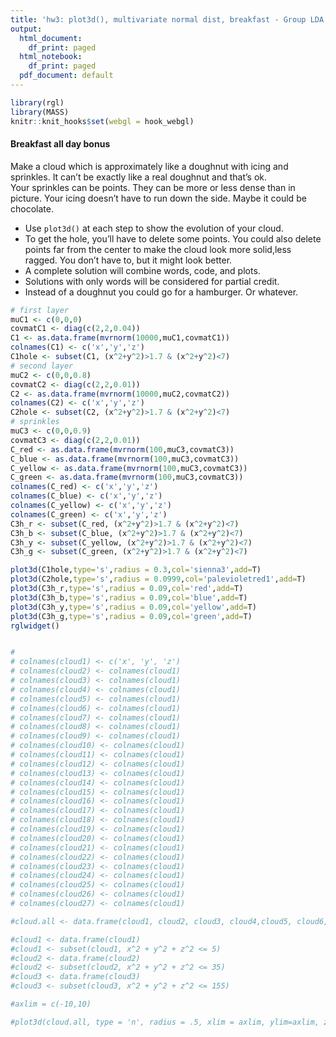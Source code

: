 ---
title: 'hw3: plot3d(), multivariate normal dist, breakfast - Group LDA - Bonus Question'
output:
  html_document:
    df_print: paged
  html_notebook:
    df_print: paged
  pdf_document: default
---

```{r, setup}
library(rgl)
library(MASS)
knitr::knit_hooks$set(webgl = hook_webgl)
```
#### Breakfast all day bonus 
Make a cloud which is approximately like a doughnut with icing and sprinkles.  It can't be exactly like a real doughnut and that's ok.  
Your sprinkles can be points.  They can be more or less dense than in picture. Your icing doesn't have to run down the side.  Maybe it could be chocolate.  

* Use `plot3d()` at each step to show the evolution of your cloud.  
* To get the hole, you'll have to delete some points.  You could also delete points far from the center to make the cloud look more solid,less ragged.  You don't have to, but it might look better.  
* A complete solution will combine words, code, and plots.  
* Solutions with only words will be considered for partial credit.  
* Instead of a doughnut you could go for a hamburger.  Or whatever. 
```{r}
# first layer
muC1 <- c(0,0,0)
covmatC1 <- diag(c(2,2,0.04))
C1 <- as.data.frame(mvrnorm(10000,muC1,covmatC1))
colnames(C1) <- c('x','y','z')
C1hole <- subset(C1, (x^2+y^2)>1.7 & (x^2+y^2)<7)
# second layer
muC2 <- c(0,0,0.8)
covmatC2 <- diag(c(2,2,0.01))
C2 <- as.data.frame(mvrnorm(10000,muC2,covmatC2))
colnames(C2) <- c('x','y','z')
C2hole <- subset(C2, (x^2+y^2)>1.7 & (x^2+y^2)<7)
# sprinkles
muC3 <- c(0,0,0.9)
covmatC3 <- diag(c(2,2,0.01))
C_red <- as.data.frame(mvrnorm(100,muC3,covmatC3))
C_blue <- as.data.frame(mvrnorm(100,muC3,covmatC3))
C_yellow <- as.data.frame(mvrnorm(100,muC3,covmatC3))
C_green <- as.data.frame(mvrnorm(100,muC3,covmatC3))
colnames(C_red) <- c('x','y','z')
colnames(C_blue) <- c('x','y','z')
colnames(C_yellow) <- c('x','y','z')
colnames(C_green) <- c('x','y','z')
C3h_r <- subset(C_red, (x^2+y^2)>1.7 & (x^2+y^2)<7)
C3h_b <- subset(C_blue, (x^2+y^2)>1.7 & (x^2+y^2)<7)
C3h_y <- subset(C_yellow, (x^2+y^2)>1.7 & (x^2+y^2)<7)
C3h_g <- subset(C_green, (x^2+y^2)>1.7 & (x^2+y^2)<7)

plot3d(C1hole,type='s',radius = 0.3,col='sienna3',add=T)
plot3d(C2hole,type='s',radius = 0.0999,col='palevioletred1',add=T)
plot3d(C3h_r,type='s',radius = 0.09,col='red',add=T)
plot3d(C3h_b,type='s',radius = 0.09,col='blue',add=T)
plot3d(C3h_y,type='s',radius = 0.09,col='yellow',add=T)
plot3d(C3h_g,type='s',radius = 0.09,col='green',add=T)
rglwidget()


# 
# colnames(cloud1) <- c('x', 'y', 'z')
# colnames(cloud2) <- colnames(cloud1)
# colnames(cloud3) <- colnames(cloud1)
# colnames(cloud4) <- colnames(cloud1)
# colnames(cloud5) <- colnames(cloud1)
# colnames(cloud6) <- colnames(cloud1)
# colnames(cloud7) <- colnames(cloud1)
# colnames(cloud8) <- colnames(cloud1)
# colnames(cloud9) <- colnames(cloud1)
# colnames(cloud10) <- colnames(cloud1)
# colnames(cloud11) <- colnames(cloud1)
# colnames(cloud12) <- colnames(cloud1)
# colnames(cloud13) <- colnames(cloud1)
# colnames(cloud14) <- colnames(cloud1)
# colnames(cloud15) <- colnames(cloud1)
# colnames(cloud16) <- colnames(cloud1)
# colnames(cloud17) <- colnames(cloud1)
# colnames(cloud18) <- colnames(cloud1)
# colnames(cloud19) <- colnames(cloud1)
# colnames(cloud20) <- colnames(cloud1)
# colnames(cloud21) <- colnames(cloud1)
# colnames(cloud22) <- colnames(cloud1)
# colnames(cloud23) <- colnames(cloud1)
# colnames(cloud24) <- colnames(cloud1)
# colnames(cloud25) <- colnames(cloud1)
# colnames(cloud26) <- colnames(cloud1)
# colnames(cloud27) <- colnames(cloud1)

#cloud.all <- data.frame(cloud1, cloud2, cloud3, cloud4,cloud5, cloud6, cloud7, cloud8, cloud9, cloud10,cloud11,cloud12, cloud13, cloud14, cloud15, cloud16, cloud17, cloud18, cloud19, cloud20, cloud21,cloud22,cloud23,cloud24,cloud25,cloud26,cloud27)  

#cloud1 <- data.frame(cloud1)
#cloud1 <- subset(cloud1, x^2 + y^2 + z^2 <= 5)
#cloud2 <- data.frame(cloud2)
#cloud2 <- subset(cloud2, x^2 + y^2 + z^2 <= 35)
#cloud3 <- data.frame(cloud3)
#cloud3 <- subset(cloud3, x^2 + y^2 + z^2 <= 155)

#axlim = c(-10,10)

#plot3d(cloud.all, type = 'n', radius = .5, xlim = axlim, ylim=axlim, zlim=axlim)
```
